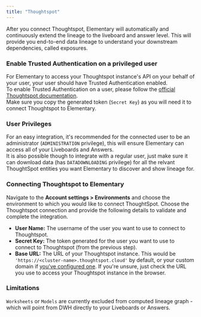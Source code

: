 ```yaml
---
title: "Thoughtspot"
---
```


After you connect Thoughtspot, Elementary will automatically and continuously extend the lineage to the liveboard and answer level.
This will provide you end-to-end data lineage to understand your downstream dependencies, called exposures.


### Enable Trusted Authentication on a privileged user

For Elementary to access your Thoughtspot instance's API on your behalf of your user, your user should have Trusted Authentication enabled. <br/>
To enable Trusted Authentication on a user, please follow the [official Thoughtspot documentation](https://developers.thoughtspot.com/docs/trusted-auth-secret-key).<br/>
Make sure you copy the generated token (`Secret Key`) as you will need it to connect Thoughtspot to Elementary.

### User Privileges

For an easy integration, it's recommended for the connected user to be an administrator (`ADMINISTRATION` privilege), this will ensure Elementary can access all of your Liveboards and Answers.<br/>
It is also possible though to integrate with a regular user, just make sure it can download data (has `DATADOWNLOADING` privilege) for all the relvant ThoughtSpot entities you want Elementary to discover and show lineage for.

### Connecting Thoughtspot to Elementary

Navigate to the **Account settings > Environments** and choose the environment to which you would like to connect ThoughtSpot.
Choose the Thoughtspot connection and provide the following details to validate and complete the integration.

- **User Name:** The username of the user you want to use to connect to Thoughtspot.
- **Secret Key:** The token generated for the user you want to use to connect to Thoughtspot (from the previous step).
- **Base URL:** The URL of your Thoughtspot instance. This would be `'https://<cluster-name>.thoughtspot.cloud'` by default, or your custom domain if [you've configured one](https://docs.thoughtspot.com/cloud/10.1.0.cl/custom-domains#_domain_url_customization). If you're unsure, just check the URL you use to access your Thoughtspot instance in the browser.


### Limitations

`Worksheets` or `Models` are currently excluded from computed lineage graph - which will point from DWH directly to your Liveboards or Answers. <br/>